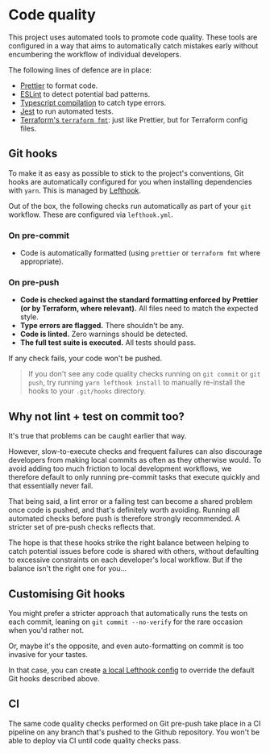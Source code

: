 
<Meta title="Guides / Code quality" />

# Code quality

This project uses automated tools to promote code quality. These tools are configured in a way that aims to automatically catch mistakes early without encumbering the workflow of individual developers.

The following lines of defence are in place:

- [Prettier](https://prettier.io/) to format code.
- [ESLint](https://eslint.org/) to detect potential bad patterns.
- [Typescript compilation](https://www.typescriptlang.org/) to catch type errors.
- [Jest](https://jestjs.io/) to run automated tests.
- [Terraform's `terraform fmt`](https://www.terraform.io/docs/cli/commands/fmt.html): just like Prettier, but for Terraform config files.

## Git hooks

To make it as easy as possible to stick to the project's conventions, Git hooks are automatically configured for you when installing dependencies with `yarn`. This is managed by [Lefthook](https://evilmartians.com/chronicles/lefthook-knock-your-teams-code-back-into-shape).

Out of the box, the following checks run automatically as part of your `git` workflow. These are configured via `lefthook.yml`.

### On pre-commit

- Code is automatically formatted (using `prettier` or `terraform fmt` where appropriate).

### On pre-push

- **Code is checked against the standard formatting enforced by Prettier (or by Terraform, where relevant).** All files need to match the expected style.
- **Type errors are flagged.** There shouldn't be any.
- **Code is linted.** Zero warnings should be detected.
- **The full test suite is executed.** All tests should pass.

If any check fails, your code won't be pushed.

> If you don't see any code quality checks running on `git commit` or `git push`, try running `yarn lefthook install` to manually re-install the hooks to your `.git/hooks` directory.

## Why not lint + test on commit too?

It's true that problems can be caught earlier that way.

However, slow-to-execute checks and frequent failures can also discourage developers from making local commits as often as they otherwise would. To avoid adding too much friction to local development workflows, we therefore default to only running pre-commit tasks that execute quickly and that essentially never fail.

That being said, a lint error or a failing test can become a shared problem once code is pushed, and that's definitely worth avoiding. Running all automated checks before push is therefore strongly recommended. A stricter set of pre-push checks reflects that.

The hope is that these hooks strike the right balance between helping to catch potential issues before code is shared with others, without defaulting to excessive constraints on each developer's local workflow. But if the balance isn't the right one for you...

## Customising Git hooks

You might prefer a stricter approach that automatically runs the tests on each commit, leaning on `git commit --no-verify` for the rare occasion when you'd rather not.

Or, maybe it's the opposite, and even auto-formatting on commit is too invasive for your tastes.

In that case, you can create [a local Lefthook config](https://github.com/evilmartians/lefthook/blob/master/docs/full_guide.md#local-config) to override the default Git hooks described above.

## CI

The same code quality checks performed on Git pre-push take place in a CI pipeline on any branch that's pushed to the Github repository. You won't be able to deploy via CI until code quality checks pass.
